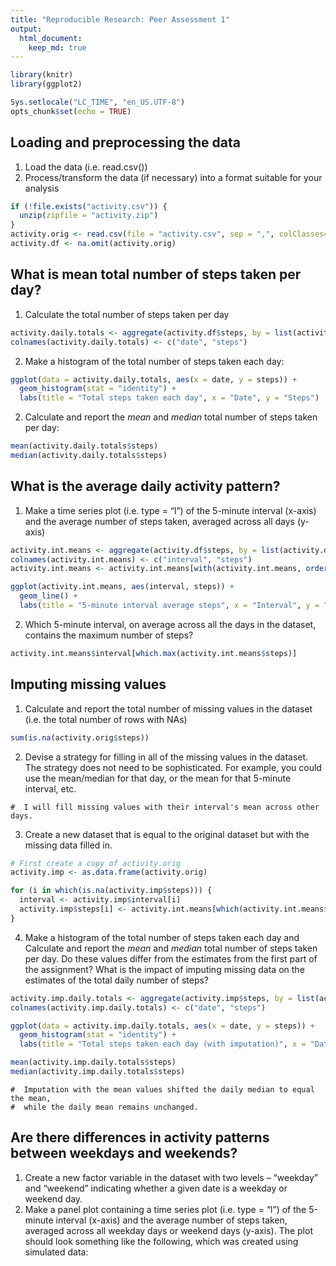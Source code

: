 ```yaml
---
title: "Reproducible Research: Peer Assessment 1"
output: 
  html_document:
    keep_md: true
---
```

```r
library(knitr)
library(ggplot2)

Sys.setlocale("LC_TIME", "en_US.UTF-8")
opts_chunk$set(echo = TRUE)
```

## Loading and preprocessing the data

1. Load the data (i.e. read.csv())
2. Process/transform the data (if necessary) into a format suitable for your analysis
```r
if (!file.exists("activity.csv")) {
  unzip(zipfile = "activity.zip")
}
activity.orig <- read.csv(file = "activity.csv", sep = ",", colClasses=c("integer", "Date", "integer"))
activity.df <- na.omit(activity.orig)
```

## What is mean total number of steps taken per day?

1. Calculate the total number of steps taken per day
```r
activity.daily.totals <- aggregate(activity.df$steps, by = list(activity.df$date), FUN = sum)
colnames(activity.daily.totals) <- c("date", "steps")
```

2. Make a histogram of the total number of steps taken each day:
```r
ggplot(data = activity.daily.totals, aes(x = date, y = steps)) +
  geom_histogram(stat = "identity") +
  labs(title = "Total steps taken each day", x = "Date", y = "Steps")
```

2. Calculate and report the *mean* and *median* total number of steps taken per day:
```r
mean(activity.daily.totals$steps)
median(activity.daily.totals$steps)
```
## What is the average daily activity pattern?

1. Make a time series plot (i.e. type = "l") of the 5-minute interval (x-axis) and the average
number of steps taken, averaged across all days (y-axis)
```r
activity.int.means <- aggregate(activity.df$steps, by = list(activity.df$interval), FUN = mean)
colnames(activity.int.means) <- c("interval", "steps")
activity.int.means <- activity.int.means[with(activity.int.means, order(interval)),]

ggplot(activity.int.means, aes(interval, steps)) +
  geom_line() +
  labs(title = "5-minute interval average steps", x = "Interval", y = "Steps")
```

2. Which 5-minute interval, on average across all the days in the dataset, contains the maximum
number of steps?
```r
activity.int.means$interval[which.max(activity.int.means$steps)]
```

## Imputing missing values

1. Calculate and report the total number of missing values in the dataset (i.e. the total number
of rows with NAs)
```r
sum(is.na(activity.orig$steps))
```

2. Devise a strategy for filling in all of the missing values in the dataset. The strategy does
not need to be sophisticated. For example, you could use the mean/median for that day, or the
mean for that 5-minute interval, etc.
```
#  I will fill missing values with their interval's mean across other days.
```

3. Create a new dataset that is equal to the original dataset but with the missing data filled
in.
```r
# First create a copy of activity.orig
activity.imp <- as.data.frame(activity.orig)

for (i in which(is.na(activity.imp$steps))) {
  interval <- activity.imp$interval[i]
  activity.imp$steps[i] <- activity.int.means[which(activity.int.means$interval == interval),]$steps
}

```

4. Make a histogram of the total number of steps taken each day and Calculate and report the
*mean* and *median* total number of steps taken per day. Do these values differ from the estimates
from the first part of the assignment? What is the impact of imputing missing data on the
estimates of the total daily number of steps?
```r
activity.imp.daily.totals <- aggregate(activity.imp$steps, by = list(activity.imp$date), FUN = sum)
colnames(activity.imp.daily.totals) <- c("date", "steps")

ggplot(data = activity.imp.daily.totals, aes(x = date, y = steps)) +
  geom_histogram(stat = "identity") +
  labs(title = "Total steps taken each day (with imputation)", x = "Date", y = "Steps")

mean(activity.imp.daily.totals$steps)
median(activity.imp.daily.totals$steps)
```
```
#  Imputation with the mean values shifted the daily median to equal the mean,
#  while the daily mean remains unchanged.
```
## Are there differences in activity patterns between weekdays and weekends?

1. Create a new factor variable in the dataset with two levels -- "weekday" and "weekend"
indicating whether a given date is a weekday or weekend day.
2. Make a panel plot containing a time series plot (i.e. type = "l") of the 5-minute interval
(x-axis) and the average number of steps taken, averaged across all weekday days or weekend
days (y-axis). The plot should look something like the following, which was created using
simulated data:
